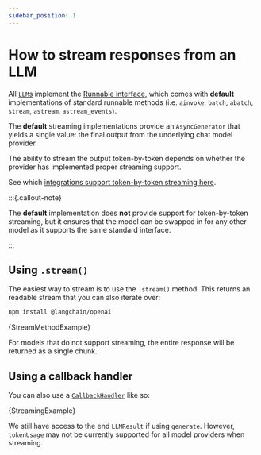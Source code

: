 ```yaml
---
sidebar_position: 1
---
```


# How to stream responses from an LLM

All [`LLM`s](https://v02.api.js.langchain.com/classes/langchain_core_language_models_llms.BaseLLM.html) implement the [Runnable interface](https://v02.api.js.langchain.com/classes/langchain_core_runnables.Runnable.html), which comes with **default** implementations of standard runnable methods (i.e. `ainvoke`, `batch`, `abatch`, `stream`, `astream`, `astream_events`).

The **default** streaming implementations provide an `AsyncGenerator` that yields a single value: the final output from the underlying chat model provider.

The ability to stream the output token-by-token depends on whether the provider has implemented proper streaming support.

See which [integrations support token-by-token streaming here](/docs/integrations/llms/).

:::{.callout-note}

The **default** implementation does **not** provide support for token-by-token streaming, but it ensures that the model can be swapped in for any other model as it supports the same standard interface.

:::

## Using `.stream()`


The easiest way to stream is to use the `.stream()` method. This returns an readable stream that you can also iterate over:



<IntegrationInstallTooltip></IntegrationInstallTooltip>

```bash npm2yarn
npm install @langchain/openai
```

<CodeBlock language="typescript">{StreamMethodExample}</CodeBlock>

For models that do not support streaming, the entire response will be returned as a single chunk.

## Using a callback handler

You can also use a [`CallbackHandler`](https://v02.api.js.langchain.com/classes/langchain_core_callbacks_base.BaseCallbackHandler.html) like so:


<CodeBlock language="typescript">{StreamingExample}</CodeBlock>

We still have access to the end `LLMResult` if using `generate`. However, `tokenUsage` may not be currently supported for all model providers when streaming.
